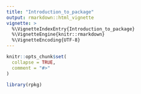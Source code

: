 ```yaml
---
title: "Introduction_to_package"
output: rmarkdown::html_vignette
vignette: >
  %\VignetteIndexEntry{Introduction_to_package}
  %\VignetteEngine{knitr::rmarkdown}
  %\VignetteEncoding{UTF-8}
---
```


```r
knitr::opts_chunk$set(
  collapse = TRUE,
  comment = "#>"
)
```

```r
library(rpkg)
```
